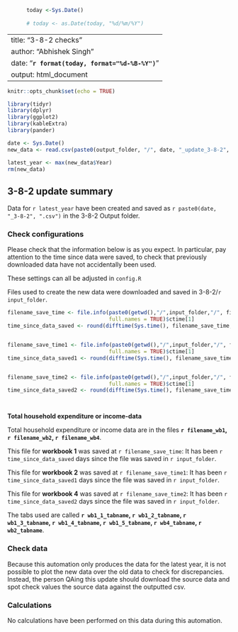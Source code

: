 
```r
      today <-Sys.Date() 
      
      # today <- as.Date(today, "%d/%m/%Y")
```
---
title: "3-8-2 checks"
author: "Abhishek Singh"
date: "**`r format(today, format="%d-%B-%Y")`**"
output: html_document
---

```r
knitr::opts_chunk$set(echo = TRUE)
```

```r
library(tidyr)
library(dplyr)
library(ggplot2)
library(kableExtra)
library(pander)
```

```r

date <- Sys.Date()
new_data <- read.csv(paste0(output_folder, "/", date, "_update_3-8-2", ".csv"))

latest_year <- max(new_data$Year)
rm(new_data)

```

## 3-8-2 update summary

Data for `r latest_year` have been created and saved as `r paste0(date, "_3-8-2", ".csv")` 
in the 3-8-2 Output folder.  


### Check configurations
Please check that the information below is as you expect. In particular, pay 
attention to the time since data were saved, to check that previously 
downloaded data have not accidentally been used.
    
These settings can all be adjusted in `config.R`
    
Files used to create the new data were downloaded and saved in 
3-8-2/`r input_folder`. 

  
```r
filename_save_time <- file.info(paste0(getwd(),"/",input_folder,"/", filename_wb1), 
                                full.names = TRUE)$ctime[1]
time_since_data_saved <- round(difftime(Sys.time(), filename_save_time, units = "days"), 2)


filename_save_time1 <- file.info(paste0(getwd(),"/",input_folder,"/", filename_wb2), 
                                full.names = TRUE)$ctime[1]
time_since_data_saved1 <- round(difftime(Sys.time(), filename_save_time1, units = "days"), 2)


filename_save_time2 <- file.info(paste0(getwd(),"/",input_folder,"/", filename_wb4), 
                                full.names = TRUE)$ctime[1]
time_since_data_saved2 <- round(difftime(Sys.time(), filename_save_time2, units = "days"), 2)




```


**Total household expenditure or income-data  **  

Total household expenditure or income data are in the files **`r filename_wb1`,
`r filename_wb2`,
`r filename_wb4`**.   

This file for **workbook 1** was saved at `r filename_save_time`: It has been 
`r time_since_data_saved` days since the file was saved in 
`r input_folder`.

This file for **workbook 2** was saved at `r filename_save_time1`: It has been 
`r time_since_data_saved1` days since the file was saved in 
`r input_folder`.

This file for **workbook 4** was saved at `r filename_save_time2`: It has been 
`r time_since_data_saved2` days since the file was saved in 
`r input_folder`.

The tabs used are called
**`r wb1_1_tabname`,
`r wb1_2_tabname`,
`r wb1_3_tabname`,
`r wb1_4_tabname`,
`r wb1_5_tabname`,
`r wb4_tabname`,
`r wb2_tabname `**. 



### Check data

Because this automation only produces the data for the latest year, it is not 
possible to plot the new data over the old data to check for discrepancies. 
Instead, the person QAing this update should download the source data and spot 
check values the source data against the outputted csv.

 

### Calculations

No calculations have been performed on this data during this automation.
